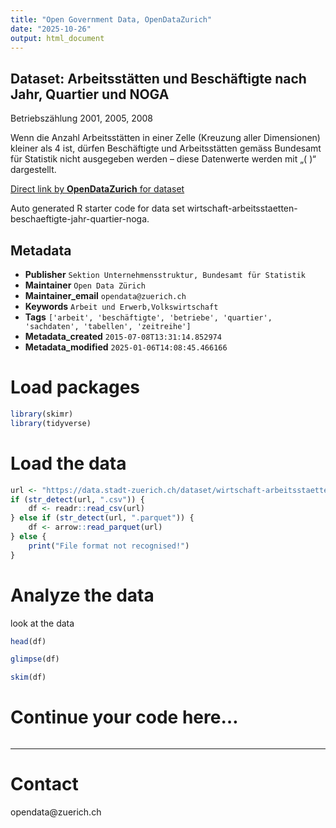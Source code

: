 ```yaml
---
title: "Open Government Data, OpenDataZurich"
date: "2025-10-26"
output: html_document
---
```


## Dataset: Arbeitsstätten und Beschäftigte nach Jahr, Quartier und NOGA

Betriebszählung 2001, 2005, 2008

Wenn die Anzahl Arbeitsstätten in einer Zelle (Kreuzung aller Dimensionen) kleiner als 4 ist, dürfen Beschäftigte und Arbeitsstätten gemäss Bundesamt für Statistik nicht ausgegeben werden – diese Datenwerte werden mit „( )“ dargestellt.  
  



[Direct link by **OpenDataZurich** for dataset](https://data.stadt-zuerich.ch/dataset/wirtschaft-arbeitsstaetten-beschaeftigte-jahr-quartier-noga)

Auto generated R starter code for data set wirtschaft-arbeitsstaetten-beschaeftigte-jahr-quartier-noga.

## Metadata

- **Publisher** `Sektion Unternehmensstruktur, Bundesamt für Statistik`
- **Maintainer** `Open Data Zürich`
- **Maintainer_email** `opendata@zuerich.ch`
- **Keywords** `Arbeit und Erwerb,​​Volks​­wirt​­schaft`
- **Tags** `['arbeit', 'beschäftigte', 'betriebe', 'quartier', 'sachdaten', 'tabellen', 'zeitreihe']`
- **Metadata_created** `2015-07-08T13:31:14.852974`
- **Metadata_modified** `2025-01-06T14:08:45.466166`


# Load packages

```r
library(skimr)
library(tidyverse)
```

# Load the data

```r
url <- "https://data.stadt-zuerich.ch/dataset/wirtschaft-arbeitsstaetten-beschaeftigte-jahr-quartier-noga/download/arbeitsstaetten_beschaeftigte_jahr_quartier_noga.csv"
if (str_detect(url, ".csv")) {
    df <- readr::read_csv(url)
} else if (str_detect(url, ".parquet")) {
    df <- arrow::read_parquet(url)
} else {
    print("File format not recognised!")
}
```

# Analyze the data

look at the data
```r
head(df)
```

```r
glimpse(df)
```

```r
skim(df)
```

# Continue your code here...

```r

```

------------------------------------------------------------------------

# Contact

opendata@zuerich.ch
